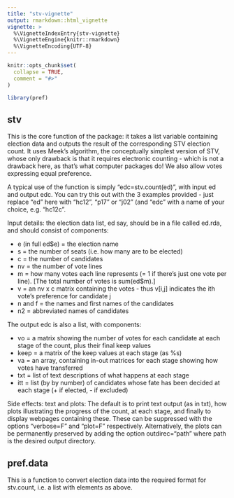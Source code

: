 ```yaml
---
title: "stv-vignette"
output: rmarkdown::html_vignette
vignette: >
  %\VignetteIndexEntry{stv-vignette}
  %\VignetteEngine{knitr::rmarkdown}
  %\VignetteEncoding{UTF-8}
---
```


```r
knitr::opts_chunk$set(
  collapse = TRUE,
  comment = "#>"
)
```

```r
library(pref)
```
## stv

This is the core function of the package: it takes a list variable containing election data and outputs the result of the corresponding STV election count. It uses Meek's algorithm, the conceptually simplest version of STV, whose only drawback is that it requires electronic counting - which is not a drawback here, as that's what computer packages do! We also allow votes expressing equal preference.

A typical use of the function is simply "edc=stv.count(ed)", with input ed and output edc. You can try this out with the 3 examples provided - just replace "ed" here with "hc12", "p17" or "j02" (and "edc" with a name of your choice, e.g. "hc12c".

Input details: the election data list, ed say, should be in a file called ed.rda, and should consist of components:

* e (in full ed\$e) = the election name
* s = the number of seats (i.e. how many are to be elected)
* c = the number of candidates
* nv = the number of vote lines
* m = how many votes each line represents (= 1 if there's just one vote per line).  [The total number of votes is sum(ed$m).]
* v = an nv x c matrix containing the votes - thus v[i,j] indicates the ith vote's preference for candidate j
* n and f = the names and first names of the candidates
* n2 = abbreviated names of candidates

The output edc is also a list, with components:

* vo = a matrix showing the number of votes for each candidate at each stage of the count, plus their final keep values
* keep = a matrix of the keep values at each stage (as %s)
* va = an array, containing in-out matrices for each stage showing how votes have transferred
* txt = list of text descriptions of what happens at each stage
* itt = list (by by number) of candidates whose fate has been decided at each stage (+ if elected, - if excluded)

Side effects: text and plots:  The default is to print text output (as in txt), how plots illustrating the progress of the count, at each stage, and finally to display webpages containing these.
These can be suppressed with the options "verbose=F" and "plot=F" respectively. Alternatively, the plots can be permanently preserved by adding the option outdirec="path" where path is the desired output directory.

## pref.data

This is a function to convert election data into the required format for stv.count, i.e. a list with elements as above.


